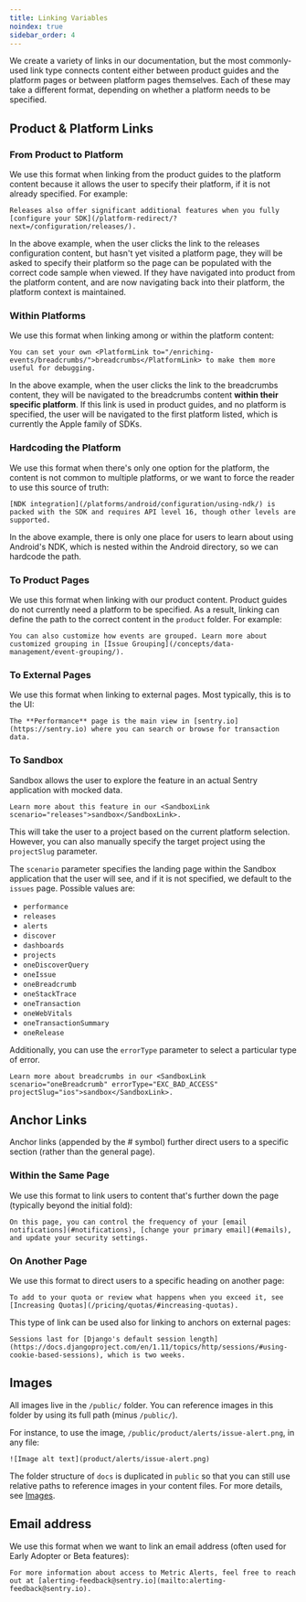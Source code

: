 ```yaml
---
title: Linking Variables
noindex: true
sidebar_order: 4
---
```


We create a variety of links in our documentation, but the most commonly-used link type connects content either between product guides and the platform pages or between platform pages themselves. Each of these may take a different format, depending on whether a platform needs to be specified.

## Product & Platform Links

### From Product to Platform

We use this format when linking from the product guides to the platform content because it allows the user to specify their platform, if it is not already specified. For example:

`Releases also offer significant additional features when you fully [configure your SDK](/platform-redirect/?next=/configuration/releases/).`

In the above example, when the user clicks the link to the releases configuration content, but hasn't yet visited a platform page, they will be asked to specify their platform so the page can be populated with the correct code sample when viewed. If they have navigated into product from the platform content, and are now navigating back into their platform, the platform context is maintained.

### Within Platforms

We use this format when linking among or within the platform content:

`You can set your own <PlatformLink to="/enriching-events/breadcrumbs/">breadcrumbs</PlatformLink> to make them more useful for debugging.`

In the above example, when the user clicks the link to the breadcrumbs content, they will be navigated to the breadcrumbs content **within their specific platform**. If this link is used in product guides, and no platform is specified, the user will be navigated to the first platform listed, which is currently the Apple family of SDKs.

### Hardcoding the Platform

We use this format when there's only one option for the platform, the content is not common to multiple platforms, or we want to force the reader to use this source of truth:

`[NDK integration](/platforms/android/configuration/using-ndk/) is packed with the SDK and requires API level 16, though other levels are supported.`

In the above example, there is only one place for users to learn about using Android's NDK, which is nested within the Android directory, so we can hardcode the path.

### To Product Pages

We use this format when linking with our product content. Product guides do not currently need a platform to be specified. As a result, linking can define the path to the correct content in the `product` folder. For example:

`You can also customize how events are grouped. Learn more about customized grouping in [Issue Grouping](/concepts/data-management/event-grouping/).`

### To External Pages

We use this format when linking to external pages. Most typically, this is to the UI:

`The **Performance** page is the main view in [sentry.io](https://sentry.io) where you can search or browse for transaction data.`

### To Sandbox

Sandbox allows the user to explore the feature in an actual Sentry application with mocked data.

`Learn more about this feature in our <SandboxLink scenario="releases">sandbox</SandboxLink>.`

This will take the user to a project based on the current platform selection. However, you can also manually specify the target project using the `projectSlug` parameter.

The `scenario` parameter specifies the landing page within the Sandbox application that the user will see, and if it is not specified, we default to the `issues` page. Possible values are:

- `performance`
- `releases`
- `alerts`
- `discover`
- `dashboards`
- `projects`
- `oneDiscoverQuery`
- `oneIssue`
- `oneBreadcrumb`
- `oneStackTrace`
- `oneTransaction`
- `oneWebVitals`
- `oneTransactionSummary`
- `oneRelease`

Additionally, you can use the `errorType` parameter to select a particular type of error.

`Learn more about breadcrumbs in our <SandboxLink scenario="oneBreadcrumb" errorType="EXC_BAD_ACCESS" projectSlug="ios">sandbox</SandboxLink>.`

## Anchor Links

Anchor links (appended by the # symbol) further direct users to a specific section (rather than the general page).

### Within the Same Page

We use this format to link users to content that's further down the page (typically beyond the initial fold):

`On this page, you can control the frequency of your [email notifications](#notifications), [change your primary email](#emails), and update your security settings.`

### On Another Page

We use this format to direct users to a specific heading on another page:

`To add to your quota or review what happens when you exceed it, see [Increasing Quotas](/pricing/quotas/#increasing-quotas).`

This type of link can be used also for linking to anchors on external pages:

`Sessions last for [Django's default session length](https://docs.djangoproject.com/en/1.11/topics/http/sessions/#using-cookie-based-sessions), which is two weeks.`

## Images

All images live in the `/public/` folder. You can reference images in this folder by using its full path (minus `/public/`).

For instance, to use the image, `/public/product/alerts/issue-alert.png`, in any file:

`![Image alt text](product/alerts/issue-alert.png)`

The folder structure of `docs` is duplicated in `public` so that you can still use relative paths to reference images in your content files. For more details, see [Images](/contributing/pages/images).

## Email address

We use this format when we want to link an email address (often used for Early Adopter or Beta features):

`For more information about access to Metric Alerts, feel free to reach out at [alerting-feedback@sentry.io](mailto:alerting-feedback@sentry.io).`
